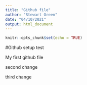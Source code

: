```yaml
---
title: "Github file"
author: "Stewart Green"
date: "04/10/2021"
output: html_document
---
```


```r
knitr::opts_chunk$set(echo = TRUE)
```

#Github setup test

My first github file

second change

third change
